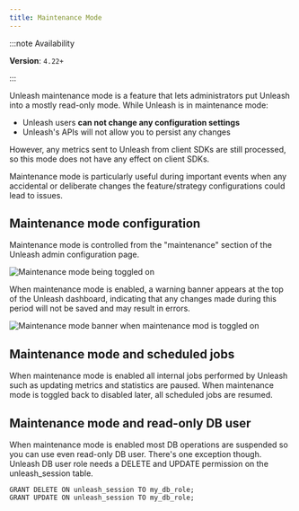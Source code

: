 ```yaml
---
title: Maintenance Mode
---
```


:::note Availability

**Version**: `4.22+`

:::

Unleash maintenance mode is a feature that lets administrators put Unleash into a mostly read-only mode. While Unleash is in maintenance mode:
- Unleash users **can not change any configuration settings**
- Unleash's APIs will not allow you to persist any changes

However, any metrics sent to Unleash from client SDKs are still processed, so this mode does not have any effect on client SDKs.

Maintenance mode is particularly useful during important events when any accidental or deliberate changes the feature/strategy configurations could lead to issues.

## Maintenance mode configuration

Maintenance mode is controlled from the "maintenance" section of the Unleash admin configuration page.

![Maintenance mode being toggled on](/img/maintenance-config.png)

When maintenance mode is enabled, a warning banner appears at the top of the Unleash dashboard, indicating that any changes made during this period will not be saved and may result in errors.

![Maintenance mode banner when maintenance mod is toggled on](/img/maintenance-banner.png)

## Maintenance mode and scheduled jobs

When maintenance mode is enabled all internal jobs performed by Unleash such as updating metrics and statistics are paused. When maintenance mode is toggled back to disabled later, all scheduled
jobs are resumed.

## Maintenance mode and read-only DB user

When maintenance mode is enabled most DB operations are suspended so you can use even read-only DB user. There's one exception though.
Unleash DB user role needs a DELETE and UPDATE permission on the unleash_session table.

```
GRANT DELETE ON unleash_session TO my_db_role;
GRANT UPDATE ON unleash_session TO my_db_role;
```
